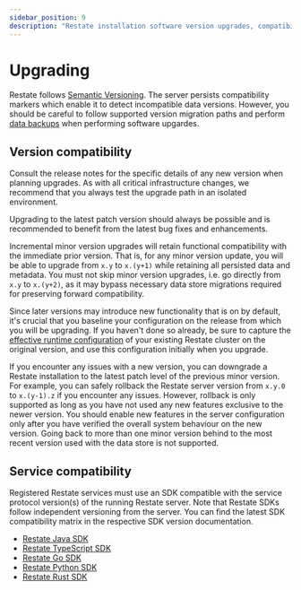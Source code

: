 ```yaml
---
sidebar_position: 9
description: "Restate installation software version upgrades, compatibility policy, rollback strategy"
---
```



# Upgrading

Restate follows [Semantic Versioning](https://semver.org/). The server persists compatibility markers which enable it to detect incompatible data versions. However, you should be careful to follow supported version migration paths and perform [data backups](data-backup) when performing software upgardes.

## Version compatibility

<Admonition type="note">
    Consult the release notes for the specific details of any new version when planning upgrades. As with all critical infrastructure changes, we recommend that you always test the upgrade path in an isolated environment.
</Admonition>

Upgrading to the latest patch version should always be possible and is recommended to benefit from the latest bug fixes and enhancements.

Incremental minor version upgrades will retain functional compatibility with the immediate prior version. That is, for any minor version update, you will be able to upgrade from `x.y` to `x.(y+1)` while retaining all persisted data and metadata. You must not skip minor version upgrades, i.e. go directly from `x.y` to `x.(y+2)`, as it may bypass necessary data store migrations required for preserving forward compatibility.

Since later versions may introduce new functionality that is on by default, it's crucial that you baseline your configuration on the release from which you will be upgrading. If you haven't done so already, be sure to capture the [effective runtime configuration](/operate/configuration/server/#configuration-introspection) of your existing Restate cluster on the original version, and use this configuration initially when you upgrade.

If you encounter any issues with a new version, you can downgrade a Restate installation to the latest patch level of the previous minor version. For example, you can safely rollback the Restate server version from `x.y.0` to `x.(y-1).z` if you encounter any issues. However, rollback is only supported as long as you have not used any new features exclusive to the newer version. You should enable new features in the server configuration only after you have verified the overall system behaviour on the new version. Going back to more than one minor version behind to the most recent version used with the data store is not supported.

## Service compatibility

Registered Restate services must use an SDK compatible with the service protocol version(s) of the running Restate server. Note that Restate SDKs follow independent versioning from the server. You can find the latest SDK compatibility matrix in the respective SDK version documentation.

* [Restate Java SDK](https://github.com/restatedev/sdk-java#versions)
* [Restate TypeScript SDK](https://github.com/restatedev/sdk-typescript#versions)
* [Restate Go SDK](https://github.com/restatedev/sdk-go#versions)
* [Restate Python SDK](https://github.com/restatedev/sdk-python#versions)
* [Restate Rust SDK](https://github.com/restatedev/sdk-rust#versions)
